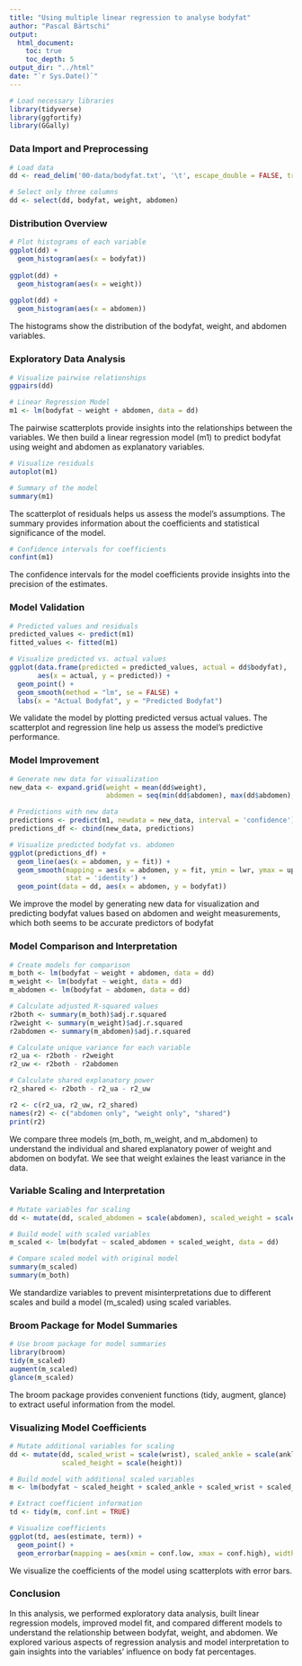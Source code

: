 ```yaml
---
title: "Using multiple linear regression to analyse bodyfat"
author: "Pascal Bärtschi"
output:
  html_document:
    toc: true
    toc_depth: 5
output_dir: "../html"
date: "`r Sys.Date()`"
---
```


```r
# Load necessary libraries
library(tidyverse)
library(ggfortify)
library(GGally)
```

### Data Import and Preprocessing

```r

# Load data
dd <- read_delim('00-data/bodyfat.txt', '\t', escape_double = FALSE, trim_ws = TRUE, show_col_types = FALSE)

# Select only three columns
dd <- select(dd, bodyfat, weight, abdomen)
```

### Distribution Overview

```r

# Plot histograms of each variable
ggplot(dd) + 
  geom_histogram(aes(x = bodyfat))
  
ggplot(dd) + 
  geom_histogram(aes(x = weight))
  
ggplot(dd) + 
  geom_histogram(aes(x = abdomen))
```

The histograms show the distribution of the bodyfat, weight, and abdomen variables.

### Exploratory Data Analysis

```r

# Visualize pairwise relationships
ggpairs(dd)

# Linear Regression Model
m1 <- lm(bodyfat ~ weight + abdomen, data = dd)
```

The pairwise scatterplots provide insights into the relationships between the variables. We then build a linear regression model (m1) to predict bodyfat using weight and abdomen as explanatory variables.

```r

# Visualize residuals
autoplot(m1)

# Summary of the model
summary(m1)
```

The scatterplot of residuals helps us assess the model's assumptions. The summary provides information about the coefficients and statistical significance of the model.

```r

# Confidence intervals for coefficients
confint(m1)
```

The confidence intervals for the model coefficients provide insights into the precision of the estimates.

### Model Validation

```r

# Predicted values and residuals
predicted_values <- predict(m1)
fitted_values <- fitted(m1)

# Visualize predicted vs. actual values
ggplot(data.frame(predicted = predicted_values, actual = dd$bodyfat), 
       aes(x = actual, y = predicted)) +
  geom_point() +
  geom_smooth(method = "lm", se = FALSE) +
  labs(x = "Actual Bodyfat", y = "Predicted Bodyfat")
```

We validate the model by plotting predicted versus actual values. The scatterplot and regression line help us assess the model's predictive performance.

### Model Improvement

```r

# Generate new data for visualization
new_data <- expand.grid(weight = mean(dd$weight),
                        abdomen = seq(min(dd$abdomen), max(dd$abdomen), length = 100))

# Predictions with new data
predictions <- predict(m1, newdata = new_data, interval = 'confidence')
predictions_df <- cbind(new_data, predictions)

# Visualize predicted bodyfat vs. abdomen
ggplot(predictions_df) + 
  geom_line(aes(x = abdomen, y = fit)) +
  geom_smooth(mapping = aes(x = abdomen, y = fit, ymin = lwr, ymax = upr),
              stat = 'identity') +
  geom_point(data = dd, aes(x = abdomen, y = bodyfat))
```

We improve the model by generating new data for visualization and predicting bodyfat values based on abdomen and weight measurements, which both seems to be accurate predictors of bodyfat

### Model Comparison and Interpretation

```r

# Create models for comparison
m_both <- lm(bodyfat ~ weight + abdomen, data = dd)
m_weight <- lm(bodyfat ~ weight, data = dd)
m_abdomen <- lm(bodyfat ~ abdomen, data = dd)

# Calculate adjusted R-squared values
r2both <- summary(m_both)$adj.r.squared
r2weight <- summary(m_weight)$adj.r.squared
r2abdomen <- summary(m_abdomen)$adj.r.squared

# Calculate unique variance for each variable
r2_ua <- r2both - r2weight
r2_uw <- r2both - r2abdomen

# Calculate shared explanatory power
r2_shared <- r2both - r2_ua - r2_uw

r2 <- c(r2_ua, r2_uw, r2_shared)
names(r2) <- c("abdomen only", "weight only", "shared")
print(r2)
```

We compare three models (m_both, m_weight, and m_abdomen) to understand the individual and shared explanatory power of weight and abdomen on bodyfat. We see that weight exlaines the least variance in the data.

### Variable Scaling and Interpretation

```r

# Mutate variables for scaling
dd <- mutate(dd, scaled_abdomen = scale(abdomen), scaled_weight = scale(weight))

# Build model with scaled variables
m_scaled <- lm(bodyfat ~ scaled_abdomen + scaled_weight, data = dd)

# Compare scaled model with original model
summary(m_scaled)
summary(m_both)
```

We standardize variables to prevent misinterpretations due to different scales and build a model (m_scaled) using scaled variables.

### Broom Package for Model Summaries

```r

# Use broom package for model summaries
library(broom)
tidy(m_scaled)
augment(m_scaled)
glance(m_scaled)
```

The broom package provides convenient functions (tidy, augment, glance) to extract useful information from the model.

### Visualizing Model Coefficients

```r

# Mutate additional variables for scaling
dd <- mutate(dd, scaled_wrist = scale(wrist), scaled_ankle = scale(ankle), 
             scaled_height = scale(height))

# Build model with additional scaled variables
m <- lm(bodyfat ~ scaled_height + scaled_ankle + scaled_wrist + scaled_abdomen + scaled_weight, data = dd)

# Extract coefficient information
td <- tidy(m, conf.int = TRUE)

# Visualize coefficients
ggplot(td, aes(estimate, term)) +
  geom_point() +
  geom_errorbar(mapping = aes(xmin = conf.low, xmax = conf.high), width = 0.1 )
```

We visualize the coefficients of the model using scatterplots with error bars.

### Conclusion

In this analysis, we performed exploratory data analysis, built linear regression models, improved model fit, and compared different models to understand the relationship between bodyfat, weight, and abdomen. We explored various aspects of regression analysis and model interpretation to gain insights into the variables' influence on body fat percentages.